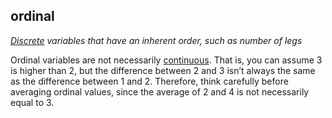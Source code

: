 ## ordinal

<dfn>[Discrete](d.html#discrete) variables that have an inherent order, such as number of legs</dfn>

Ordinal variables are not necessarily [continuous](c.html#continuous). That is, you can assume 3 is higher than 2, but the difference between 2 and 3 isn't always the same as the difference between 1 and 2. Therefore, think carefully before averaging ordinal values, since the average of 2 and 4 is not necessarily equal to 3.





